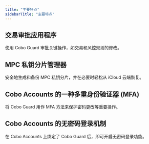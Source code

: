 ```yaml
---
title: "主要特点"
sidebarTitle: "主要特点"
---
```


## 交易审批应用程序
使用 Cobo Guard 审批关键操作，如交易和风控规则的修改。

## MPC 私钥分片管理器
安全地生成和备份 MPC 私钥分片，并在必要时轻松从 iCloud 云端恢复。

## Cobo Accounts 的一种多重身份验证器 (MFA)
将 Cobo Guard 用作 MFA 方法来保护密码更改等重要操作。

## Cobo Accounts 的无密码登录机制
在 Cobo Accounts 上绑定了 Cobo Guard 后，即可开启无密码登录功能。
